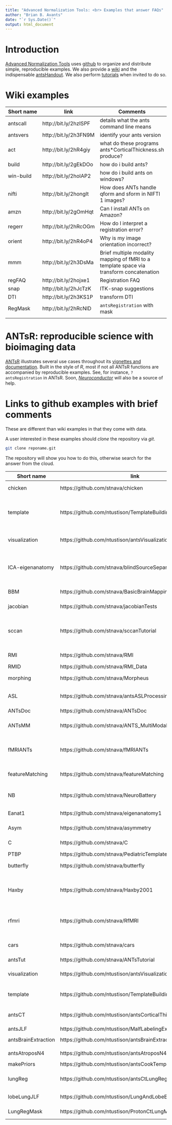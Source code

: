 ```yaml
---
title: "Advanced Normalization Tools: <br> Examples that answer FAQs"
author: "Brian B. Avants"
date: "`r Sys.Date()`"
output: html_document
---
```


# Introduction

[Advanced Normalization Tools](https://github.com/stnava/ANTs) uses [github](www.github.com) to organize and
distribute simple, reproducible examples.   We also provide a [wiki](https://github.com/stnava/ANTs/wiki) and the indispensable [antsHandout](https://github.com/stnava/ANTsTutorial/raw/master/handout/antsHandout.pdf).  We also perform [tutorials](https://github.com/stnava/ANTsTutorial) when invited to do so.

# Wiki examples

| Short name |  link  |   Comments |
|---|---|---|
| antscall| http://bit.ly/2hzISPF | details what the ants command line means |
| antsvers |  http://bit.ly/2h3FN9M |  identify your ants version |
| act |  http://bit.ly/2hR4giy |  what do these programs ants\*CorticalThickness.sh produce? |
| build |  http://bit.ly/2gEkDOo |  how do i build ants?   |
| win-build | http://bit.ly/2holAP2 | how do i build ants on windows?   |
| nifti |  http://bit.ly/2hongIt |  How does ANTs handle qform and sform in NIFTI 1 images? |
| amzn |  http://bit.ly/2gOmHqt |  Can I install ANTs on Amazon? |
| regerr | http://bit.ly/2hRcOGm | How do I interpret a registration error?  |
| orient | http://bit.ly/2hR4oP4  |  Why is my image orientation incorrect? |
| mmm |  http://bit.ly/2h3DsMa |  Brief multiple modality mapping of fMRI to a template space via transform concatenation |
| regFAQ | http://bit.ly/2hojxe1 | Registration FAQ  |
|  snap |  http://bit.ly/2hJcTzK |  ITK-snap suggestions  |
| DTI | http://bit.ly/2h3KS1P |  transform DTI |
| RegMask | http://bit.ly/2hRcNlD | ``antsRegistration`` with mask |
|  |   |   |

# ANTsR: reproducible science with bioimaging data

[ANTsR](https://github.com/stnava/ANTsR) illustrates several use cases throughout its [vignettes and documentation](https://github.com/stnava/ANTsR/releases/tag/latest).  Built in the style of *R*, most if not all ANTsR functions are accompanied by reproducible examples.  See, for instance, `?antsRegistration` in ANTsR.   Soon, [*Neuroconductor*](https://neuroconductor.org/) will also be a source of help.

# Links to github examples with brief comments

These are different than wiki examples in that they come with data.

A user interested in these examples should *clone* the repository via *git*.  

```bash
git clone reponame.git
```

The repository will show you how to do this, otherwise search for the answer from the cloud.


| Short name |  link  |   Comments |
|---|---|---|
| chicken  | https://github.com/stnava/chicken  |  mapping points and global optimization  |   
| template  | https://github.com/ntustison/TemplateBuildingExample  |  build an optimal template as in many different <br> ants papers that allow large-scale brain mapping  |   
| visualization  | https://github.com/ntustison/antsVisualizationExamples | volumetric and surface-based rendering for images and overlays |
| ICA-eigenanatomy | https://github.com/stnava/blindSourceSeparationInANTsR | Reproduces a classic example in blind source separation and shows how to link with eigenanatomy |
| BBM | https://github.com/stnava/BasicBrainMapping |  A simple and "fast" brain registration example |
| jacobian | https://github.com/stnava/jacobianTests |  very basic test of jacobian |
| sccan | https://github.com/stnava/sccanTutorial | introduction to sparse canonical correlation analysis statistical studies - may be slightly out of date |
| RMI | https://github.com/stnava/RMI | R in medical imaging tutorial material |
| RMID | https://github.com/stnava/RMI_Data |  data for RMI |
| morphing | https://github.com/stnava/Morpheus | morphing example with antsRegistration |
| ASL | https://github.com/stnava/antsASLProcessing |  arterial spin labeling (ASL) processing pipeline using ANTs. |
| ANTsDoc | https://github.com/stnava/ANTsDoc |  Documentation for ANTs |
| ANTsMM | https://github.com/stnava/ANTS_MultiModality | older talk on multiple modality ANTs processing |
| fMRIANTs | https://github.com/stnava/fMRIANTs |  Minimal fMRI pre-processing with ANTS, may be slightly out of date |
| featureMatching | https://github.com/stnava/featureMatching | old example of SIFT-like feature matching, subsumed by antsAI |
| NB | https://github.com/stnava/NeuroBattery |  Using ANTs to process multiple MR image types for a single subject |
| Eanat1 | https://github.com/stnava/eigenanatomy1 |  basic eigenanatomy example in aging |
| Asym | https://github.com/stnava/asymmetry | asymmetry analysis with ANTs |
| C | https://github.com/stnava/C |  "C"lassic large deformation example |
| PTBP | https://github.com/stnava/PediatricTemplateOfBrainPerfusion |  analysis in PTBP paper |
| butterfly | https://github.com/stnava/butterfly |  multi-start registration example |
| Haxby | https://github.com/stnava/Haxby2001 | reproduce face recognition decoding results (may be out of date but could be revived with small efforts) |
| rfmri | https://github.com/stnava/RfMRI |  fmri processing examples in ANTsR (may be out of date but could be revived with small efforts) |
| cars | https://github.com/stnava/cars |  an old example mapping between an american and german vehicle |
| antsTut | https://github.com/stnava/ANTsTutorial | evolving tutorial materials |
| visualization | https://github.com/ntustison/antsVisualizationExamples | Examples for ``antsSurf``, ``antsVol``, and ``CreateTiledMosaic``|
| template | https://github.com/ntustison/TemplateBuildingExample | Template building examples (brain and faces) |
| antsCT | https://github.com/ntustison/antsCorticalThicknessExample | 2-D ``antsCorticalThickness.sh`` examples. |
| antsJLF | https://github.com/ntustison/MalfLabelingExample | joint label fusion example. |
| antsBrainExtraction | https://github.com/ntustison/antsBrainExtractionExample | Example for ``antsBrainExtraction.sh`` |
| antsAtroposN4 | https://github.com/ntustison/antsAtroposN4Example | Example for ``antsAtroposN4.sh`` |
| makePriors | https://github.com/ntustison/antsCookTemplatePriorsExample | "Cook" template priors |
| lungReg | https://github.com/ntustison/antsCtLungRegistrationExample | Combine separate left/right lung registrations |
| lobeLungJLF | https://github.com/ntustison/LungAndLobeEstimationExample | Use JLF to estimate lung and lobes |
| LungRegMask | https://github.com/ntustison/ProtonCtLungMaskRegistration | Register lung masks from CT and MRI |
